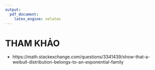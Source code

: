 ```yaml
---
output:
  pdf_document:
    latex_engine: xelatex
---
```


\newpage
# THAM KHẢO
- https://math.stackexchange.com/questions/3341439/show-that-a-weibull-distribution-belongs-to-an-exponential-family
